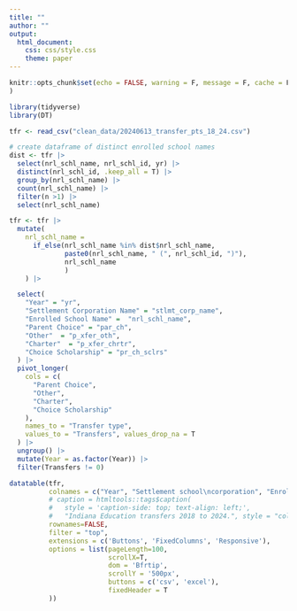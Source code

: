 ```yaml
---
title: ""
author: ""           
output:
  html_document:
    css: css/style.css
    theme: paper
---
```


```r
knitr::opts_chunk$set(echo = FALSE, warning = F, message = F, cache = F
)
```

```r
library(tidyverse)
library(DT)

```

```r
tfr <- read_csv("clean_data/20240613_transfer_pts_18_24.csv")
```

```r
# create dataframe of distinct enrolled school names
dist <- tfr |> 
  select(nrl_schl_name, nrl_schl_id, yr) |> 
  distinct(nrl_schl_id, .keep_all = T) |> 
  group_by(nrl_schl_name) |> 
  count(nrl_schl_name) |> 
  filter(n >1) |> 
  select(nrl_schl_name)
```

```r
tfr <- tfr |> 
  mutate(
    nrl_schl_name = 
      if_else(nrl_schl_name %in% dist$nrl_schl_name, 
              paste0(nrl_schl_name, " (", nrl_schl_id, ")"),
              nrl_schl_name
              )
    ) |> 

  select(
    "Year" = "yr",
    "Settlement Corporation Name" = "stlmt_corp_name", 
    "Enrolled School Name" =  "nrl_schl_name", 
    "Parent Choice" = "par_ch",
    "Other"  = "p_xfer_oth",
    "Charter"  = "p_xfer_chrtr",
    "Choice Scholarship" = "pr_ch_sclrs"
  ) |> 
  pivot_longer(
    cols = c(
      "Parent Choice", 
      "Other",
      "Charter", 
      "Choice Scholarship"
    ),
    names_to = "Transfer type", 
    values_to = "Transfers", values_drop_na = T
  ) |> 
  ungroup() |> 
  mutate(Year = as.factor(Year)) |> 
  filter(Transfers != 0) 
```

```r
datatable(tfr,
          colnames = c("Year", "Settlement school\ncorporation", "Enrolled school/\nschool corporation", "Transfer type", "Transfers"),
          # caption = htmltools::tags$caption(
          #   style = 'caption-side: top; text-align: left;',
          #   "Indiana Education transfers 2018 to 2024.", style = "color:black"),
          rownames=FALSE, 
          filter = "top", 
          extensions = c('Buttons', 'FixedColumns', 'Responsive'), 
          options = list(pageLength=100, 
                         scrollX=T,
                         dom = 'Bfrtip',
                         scrollY = '500px',
                         buttons = c('csv', 'excel'),
                         fixedHeader = T
          ))
```

